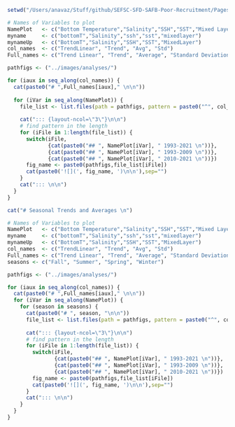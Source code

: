 
```r

setwd("/Users/anavaz/Stuff/github/SEFSC-SFD-SAFB-Poor-Recruitment/Pages/")

# Names of Variables to plot
NamePlot   <- c("Bottom Temperature","Salinity","SSH","SST","Mixed Layer")
myname     <- c("bottomT","Salinity","ssh","sst","mixedlayer")
mynameUp   <- c("BottomT","Salinity","SSH","SST","MixedLayer")
col_names  <- c("TrendLinear", "Trend", "Avg", "Std")
Full_names <- c("Trend Linear", "Trend", "Average", "Standard Deviation")

pathfigs <- ("../images/analyses/")

for (iaux in seq_along(col_names)) {
  cat(paste0("# ",Full_names[iaux]," \n\n"))
  
  for (iVar in seq_along(NamePlot)) {
    file_list <- list.files(path = pathfigs, pattern = paste0("^", col_names[iaux], "\\d*_", myname[iVar], "\\.png$"))
    
    cat("::: {layout-ncol=\"3\"}\n\n")
    # find pattern in the length
    for (iFile in 1:length(file_list)) {
      switch(iFile,
             {cat(paste0("## ", NamePlot[iVar], " 1993-2021 \n"))},
             {cat(paste0("## ", NamePlot[iVar], " 1993-2009 \n"))},
             {cat(paste0("## ", NamePlot[iVar], " 2010-2021 \n"))})
      fig_name <- paste0(pathfigs,file_list[iFile])
      cat(paste0('![](', fig_name, ')\n\n'),sep="")
    }
    cat("::: \n\n")
  }
}

cat("# Seasonal Trends and Averages \n")

# Names of Variables to plot
NamePlot   <- c("Bottom Temperature","Salinity","SSH","SST","Mixed Layer")
myname     <- c("bottomT","Salinity","ssh","sst","mixedlayer")
mynameUp   <- c("BottomT","Salinity","SSH","SST","MixedLayer")
col_names  <- c("TrendLinear", "Trend", "Avg", "Std")
Full_names <- c("Trend Linear", "Trend", "Average", "Standard Deviation")
seasons <- c("Fall", "Summer", "Spring", "Winter")

pathfigs <- ("../images/analyses/")

for (iaux in seq_along(col_names)) {
  cat(paste0("# ",Full_names[iaux]," \n\n"))
  for (iVar in seq_along(NamePlot)) {
    for (season in seasons) {
      cat(paste0("# ", season, "\n\n"))
      file_list <- list.files(path = pathfigs, pattern = paste0("^", col_names[iaux], "\\d*_", myname[iVar], "_", season, "\\.png$"))
      
      cat("::: {layout-ncol=\"3\"}\n\n")
      # find pattern in the length
      for (iFile in 1:length(file_list)) {
        switch(iFile,
               {cat(paste0("## ", NamePlot[iVar], " 1993-2021 \n"))},
               {cat(paste0("## ", NamePlot[iVar], " 1993-2009 \n"))},
               {cat(paste0("## ", NamePlot[iVar], " 2010-2021 \n"))})
        fig_name <- paste0(pathfigs,file_list[iFile])
        cat(paste0('![](', fig_name, ')\n\n'),sep="")
      }
      cat("::: \n\n")
    }
  }
}
```